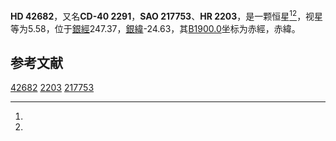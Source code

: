 {{Starbox begin
| name = HD 42682
}}
{{Starbox observe
| epoch = [[J2000.0|J2000.0]]
| constell = {{星座名待查}}<ref name=SIMBAD>{{cite web
 | url=http://simbad.u-strasbg.fr/simbad/sim-id?Ident=HR+2203
 | title =Pulsating variable Star
 | publisher=Centre de Données astronomiques de Strasbourg
 | work=SIMBAD
 | accessdate=2012-07-13}}</ref><ref name=DATA>{{cite web
 | url=http://vizier.u-strasbg.fr/viz-bin/VizieR-5?-out.add=.&-source=5050&-corr=PK=HR&-out.max=9999&HR=2203
 | title=VizieR Detailed Page
 | accessdate=2012-07-13
 | archive-date=2019-02-16
 | archive-url=https://web.archive.org/web/20190216111916/http://vizier.u-strasbg.fr/viz-bin/VizieR-5?-out.add=.&-source=5050&-corr=PK=HR&-out.max=9999&HR=2203
 | dead-url=no
 }}</ref>
| 星官 = 
| ra = {{RA|6|10|10.3}}<ref name=SIMBAD /><ref name=DATA />
| dec = {{DEC|-40|21|13}}<ref name=SIMBAD /><ref name=DATA />
| appmag_v = 5.58<ref name=SIMBAD /><ref name=DATA />
}}
{{Starbox character
| class = M2II-III<ref name=SIMBAD /><ref name=DATA />
| b-v = 1.68<ref name=SIMBAD /><ref name=DATA />
| u-b = 2<ref name=SIMBAD /><ref name=DATA />
| r-i = <ref name=SIMBAD /><ref name=DATA />
| variable = 
}}
{{Starbox astrometry
| radial_v = 2
| prop_mo_ra = -19
| parallax = 
| p_error = 
}}
{{Starbox catalog
| names =CD-40 2291，[[SAO星表|SAO]] 217753，[[HD星表|HD]] 42682，[[HR星表|HR]] 2203}}
{{Starbox reference |Simbad=HR+2203}}
{{Starbox end}}

'''HD 42682'''，又名'''CD-40 2291'''，'''SAO 217753'''、'''HR 2203'''，是一颗恒星<ref name=SIMBAD /><ref name=DATA />，视星等为5.58，位于[[銀道座標系|銀經]]247.37，[[銀道座標系|銀緯]]-24.63，其[[B1900.0|B1900.0]]坐标为赤經{{RA|6|6|56.6}}，赤緯{{DEC|-40|-24.63|6}}。

== 参考文献 ==
{{reflist}}

{{star-stub}}

[[Category:HD和HDE天體|42682]]
[[Category:HR天體|2203]]
[[Category:SAO天體|217753]]